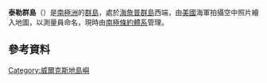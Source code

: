 {{coord|66|10|S|100|17|E|display=title}}

'''泰勒群島'''（{{lang-en|Taylor Islands}}）是[[南極洲|南極洲]]的[[群島|群島]]，處於[[海詹普群島|海詹普群島]]西端，由[[美國|美國]]海軍拍攝空中照片繪入地圖，以測量員命名，現時由[[南極條約體系|南極條約體系]]管理。

==參考資料==
{{usgs-gazetteer}}

{{DEFAULTSORT:Taylor Islands}}
[[Category:威爾克斯地島嶼|Category:威爾克斯地島嶼]]


{{WilkesLand-geo-stub}}